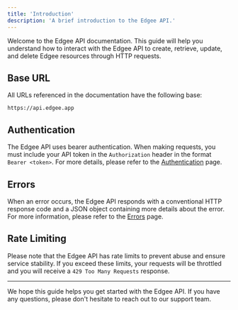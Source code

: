 ```yaml
---
title: 'Introduction'
description: 'A brief introduction to the Edgee API.'
---
```


Welcome to the Edgee API documentation. This guide will help you understand how to interact with the Edgee API to create, 
retrieve, update, and delete Edgee resources through HTTP requests.


## Base URL

All URLs referenced in the documentation have the following base:

```
https://api.edgee.app
```

## Authentication

The Edgee API uses bearer authentication. When making requests, you must include your API token in the `Authorization` 
header in the format `Bearer <token>`. For more details, please refer to the [Authentication](./authentication) page.

## Errors

When an error occurs, the Edgee API responds with a conventional HTTP response code and a JSON object containing more 
details about the error. For more information, please refer to the [Errors](./errors) page.

## Rate Limiting

Please note that the Edgee API has rate limits to prevent abuse and ensure service stability. If you exceed these limits, 
your requests will be throttled and you will receive a `429 Too Many Requests` response.

---

We hope this guide helps you get started with the Edgee API. If you have any questions, please don't hesitate to reach 
out to our support team.
